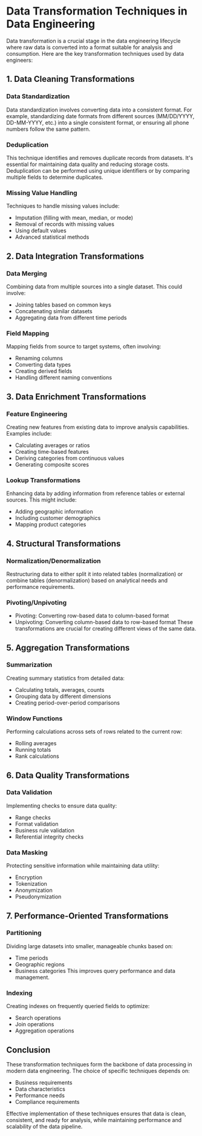 # Data Transformation Techniques in Data Engineering

Data transformation is a crucial stage in the data engineering lifecycle where raw data is converted into a format suitable for analysis and consumption. Here are the key transformation techniques used by data engineers:

## 1. Data Cleaning Transformations

### Data Standardization
Data standardization involves converting data into a consistent format. For example, standardizing date formats from different sources (MM/DD/YYYY, DD-MM-YYYY, etc.) into a single consistent format, or ensuring all phone numbers follow the same pattern.

### Deduplication
This technique identifies and removes duplicate records from datasets. It's essential for maintaining data quality and reducing storage costs. Deduplication can be performed using unique identifiers or by comparing multiple fields to determine duplicates.

### Missing Value Handling
Techniques to handle missing values include:
- Imputation (filling with mean, median, or mode)
- Removal of records with missing values
- Using default values
- Advanced statistical methods

## 2. Data Integration Transformations

### Data Merging
Combining data from multiple sources into a single dataset. This could involve:
- Joining tables based on common keys
- Concatenating similar datasets
- Aggregating data from different time periods

### Field Mapping
Mapping fields from source to target systems, often involving:
- Renaming columns
- Converting data types
- Creating derived fields
- Handling different naming conventions

## 3. Data Enrichment Transformations

### Feature Engineering
Creating new features from existing data to improve analysis capabilities. Examples include:
- Calculating averages or ratios
- Creating time-based features
- Deriving categories from continuous values
- Generating composite scores

### Lookup Transformations
Enhancing data by adding information from reference tables or external sources. This might include:
- Adding geographic information
- Including customer demographics
- Mapping product categories

## 4. Structural Transformations

### Normalization/Denormalization
Restructuring data to either split it into related tables (normalization) or combine tables (denormalization) based on analytical needs and performance requirements.

### Pivoting/Unpivoting
- Pivoting: Converting row-based data to column-based format
- Unpivoting: Converting column-based data to row-based format
These transformations are crucial for creating different views of the same data.

## 5. Aggregation Transformations

### Summarization
Creating summary statistics from detailed data:
- Calculating totals, averages, counts
- Grouping data by different dimensions
- Creating period-over-period comparisons

### Window Functions
Performing calculations across sets of rows related to the current row:
- Rolling averages
- Running totals
- Rank calculations

## 6. Data Quality Transformations

### Data Validation
Implementing checks to ensure data quality:
- Range checks
- Format validation
- Business rule validation
- Referential integrity checks

### Data Masking
Protecting sensitive information while maintaining data utility:
- Encryption
- Tokenization
- Anonymization
- Pseudonymization

## 7. Performance-Oriented Transformations

### Partitioning
Dividing large datasets into smaller, manageable chunks based on:
- Time periods
- Geographic regions
- Business categories
This improves query performance and data management.

### Indexing
Creating indexes on frequently queried fields to optimize:
- Search operations
- Join operations
- Aggregation operations

## Conclusion

These transformation techniques form the backbone of data processing in modern data engineering. The choice of specific techniques depends on:
- Business requirements
- Data characteristics
- Performance needs
- Compliance requirements

Effective implementation of these techniques ensures that data is clean, consistent, and ready for analysis, while maintaining performance and scalability of the data pipeline.